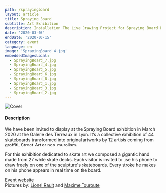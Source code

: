```yaml
---
path: /sprayingboard
layout: article
title: Spraying Board
subtitle: Art Exhibition
description: Installation The Live Drawing Project for Spraying Board Exhibition at Place des Terreaux à Lyon
date: '2020-03-05'
endDate: '2020-03-15'
category: event
language: en
image: 'SprayingBoard_4.jpg'
embeddedImagesLocal:
  - SprayingBoard_7.jpg
  - SprayingBoard_4.jpg
  - SprayingBoard_5.jpg
  - SprayingBoard_6.jpg
  - SprayingBoard_8.jpg
  - SprayingBoard_1.jpg
  - SprayingBoard_3.jpg
  - SprayingBoard_2.jpg
---
```


![Cover](cover.jpg)

#### Description

We have been invited to display at the Spraying Board exhibition in March 2020 at the Galerie des Terreaux in Lyon. It’s a collective exhibition of 44 skateboards transformed into original artworks by 12 artists coming from graffiti, Street-Art or neo-muralism.

For this exhibition dedicated to skate art we composed a gigantic hand made from 27 white skate decks. Each visitor is invited to use his phone to draw freely on one of the sculpture's skateboards. Every stroke he makes on his phone appears in real time on the board.

<ImageGrid props={props} />

[Event website](https://sprayingboard.thedailyboard.co/)  
Pictures by: [Lionel Rault](https://lionelrault.smugmug.com/) and [Maxime Touroute](https://maximetouroute.github.io)
